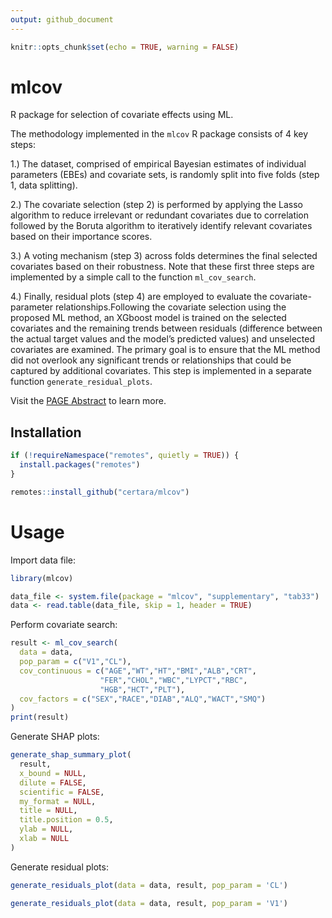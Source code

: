 ```yaml
---
output: github_document
---
```


```r
knitr::opts_chunk$set(echo = TRUE, warning = FALSE)
```

# mlcov

R package for selection of covariate effects using ML.

The methodology implemented in the `mlcov` R package consists of 4 key steps:

1.) The dataset, comprised of empirical Bayesian estimates of individual parameters (EBEs) and covariate sets, is randomly split into five folds (step 1, data splitting). 

2.) The covariate selection (step 2) is performed by applying the Lasso algorithm to reduce irrelevant or redundant covariates due to correlation followed by the Boruta algorithm to iteratively identify relevant covariates based on their importance scores. 

3.) A voting mechanism (step 3) across folds determines the final selected covariates based on their robustness. Note that these first three steps are implemented by a simple call to the function `ml_cov_search`. 

4.) Finally, residual plots (step 4) are employed to evaluate the covariate-parameter relationships.Following the covariate selection using the proposed ML method, an XGboost model is trained on the selected covariates and the remaining trends between residuals (difference between the actual target values and the model's predicted values) and unselected covariates are examined. The primary goal is to ensure that the ML method did not overlook any significant trends or relationships that could be captured by additional covariates. This step is implemented in a separate function `generate_residual_plots`.

Visit the [PAGE Abstract](https://www.page-meeting.org/?abstract=10996) to learn more.


## Installation

```r
if (!requireNamespace("remotes", quietly = TRUE)) {
  install.packages("remotes")
}

remotes::install_github("certara/mlcov")
```

# Usage

Import data file:

```r
library(mlcov)

data_file <- system.file(package = "mlcov", "supplementary", "tab33")
data <- read.table(data_file, skip = 1, header = TRUE)
```

Perform covariate search:

```r
result <- ml_cov_search(
  data = data,
  pop_param = c("V1","CL"),
  cov_continuous = c("AGE","WT","HT","BMI","ALB","CRT",
                    "FER","CHOL","WBC","LYPCT","RBC",
                    "HGB","HCT","PLT"),
  cov_factors = c("SEX","RACE","DIAB","ALQ","WACT","SMQ")
)
print(result)
```

Generate SHAP plots:

```r
generate_shap_summary_plot(
  result,
  x_bound = NULL,
  dilute = FALSE,
  scientific = FALSE,
  my_format = NULL,
  title = NULL,
  title.position = 0.5,
  ylab = NULL,
  xlab = NULL
)

```

Generate residual plots:

```r
generate_residuals_plot(data = data, result, pop_param = 'CL')
```

```r
generate_residuals_plot(data = data, result, pop_param = 'V1')
```

